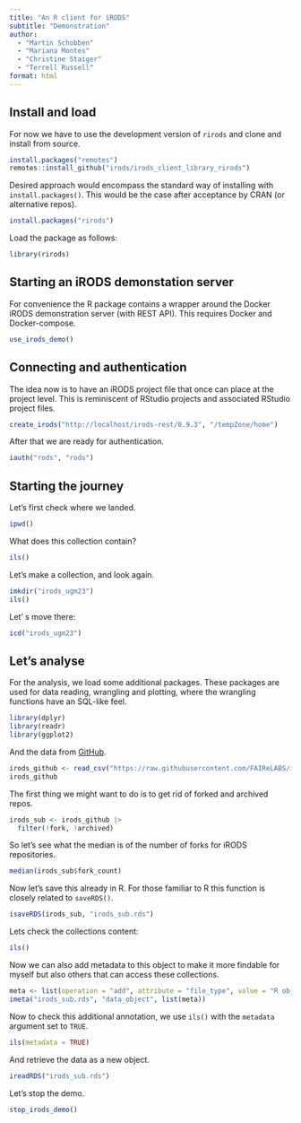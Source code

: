 ```yaml
---
title: "An R client for iRODS"
subtitle: "Demonstration"
author: 
  - "Martin Schobben"
  - "Mariana Montes"
  - "Christine Staiger"
  - "Terrell Russell"
format: html
---
```


## Install and load

For now we have to use the development version of `rirods` and clone and install from source.

```r
install.packages("remotes")
remotes::install_github("irods/irods_client_library_rirods")
```

Desired approach would encompass the standard way of installing with `install.packages()`. This would be the case after acceptance by CRAN (or alternative repos). 

```r
install.packages("rirods")
```

Load the package as follows: 

```r
library(rirods)
```

## Starting an iRODS demonstation server

For convenience the R package contains a wrapper around the Docker iRODS demonstration server (with REST API). This requires Docker and Docker-compose.

```r
use_irods_demo()
```

## Connecting and authentication

The idea now is to have an iRODS project file that once can place at the project level. This is reminiscent of RStudio projects and associated RStudio project files.

```r
create_irods("http://localhost/irods-rest/0.9.3", "/tempZone/home")
```

After that we are ready for authentication.

```r
iauth("rods", "rods")
```

## Starting the journey

Let's first check where we landed.

```r
ipwd()
```

What does this collection contain?

```r
ils()
```

Let's make a collection, and look again.

```r
imkdir("irods_ugm23")
ils()
```

Let' s move there:

```r
icd("irods_ugm23")
```


## Let's analyse

For the analysis, we load some additional packages. These packages are used for data reading, wrangling and plotting, where the wrangling functions have an SQL-like feel.

```r
library(dplyr)
library(readr)
library(ggplot2)
```

And the data from [GitHub](https://raw.githubusercontent.com/FAIReLABS/iRODS4R/main/posts/welcome/data/irods_repos.csv).

```r
irods_github <- read_csv("https://raw.githubusercontent.com/FAIReLABS/iRODS4R/main/posts/welcome/data/irods_repos.csv")
irods_github
```

The first thing we might want to do is to get rid of forked and archived repos.

```r
irods_sub <- irods_github |> 
  filter(!fork, !archived) 
```

So let's see what the median is of the number of forks for iRODS repositories.

```r
median(irods_sub$fork_count)
```

Now let's save this already in R. For those familiar to R this function is closely related to `saveRDS()`.

```r
isaveRDS(irods_sub, "irods_sub.rds")
```

Lets check the collections content:

```r
ils()
```

Now we can also add metadata to this object to make it more findable for myself but also others that can access these collections.

```r
meta <- list(operation = "add", attribute = "file_type", value = "R object", units = "RDS")
imeta("irods_sub.rds", "data_object", list(meta))
```

Now to check this additional annotation, we use `ils()` with the `metadata` argument set to `TRUE`.

```r
ils(metadata = TRUE)
```

And retrieve the data as a new object.

```r
ireadRDS("irods_sub.rds")
```

Let's stop the demo.

```r
stop_irods_demo()
```

